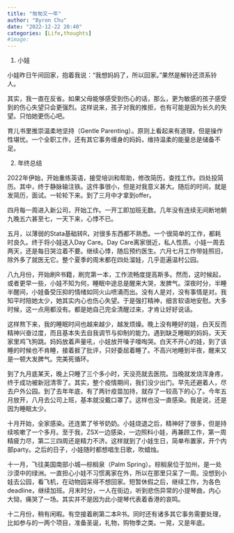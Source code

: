 ```yaml
---
title: "匆匆又一年"
author: "Byron Chu"
date: "2022-12-22 20:40"
categories: [Life,thoughts]
#image: 
---
```


1.   小娃

小娃昨日午间回家，抱着我说："我想妈妈了，所以回家。"果然是解铃还须系铃人。

其实，我一直在反省。如果父母能够感受到伤心的话，那么，更为敏感的孩子感受到的伤心失望只会更强烈。这样说来，孩子对我的推拒，也有可能是因为长久的失望。只怕她更伤心吧。

育儿书里推崇温柔地坚持（Gentle Parenting）。原则上看起来有道理，但是操作性堪忧。一个全职工作，还有其它事务缠身的妈妈，维持温柔的能量总是储备不足。

2.  年终总结

2022年伊始，开始重练英语，接受培训和帮助，修改简历，查找工作。四处投简历。其中，终于静脉输注铁。这件事很小，但是对我意义甚大。随后的时间，就是发简历，面试。一轮轮下来。到了三月中才拿到offer。

四月每一周进入新公司，开始工作。一开工即加班无数。几年没有连续无间断地朝九晚五六甚至七，一天下来，心悸不已。

五月，以薄弱的Stata基础转R，对很多东西都不熟悉。一个很简单的工作，都耗时良久。终于将小娃送入Day Care。Day   Care离家很近，私人性质。小娃一周去两天，还是每日哭泣着不要。继续心悸，随后预约医生。六月七月工作带娃照旧，除外多了就医无它。整个夏季的周末都在四处溜娃，几乎逛遍温村公园。

八九月份，开始刷R书籍，刷完第一本，工作流畅度提高斯多。然而，这时候起，或者更早一些，小娃不知为何，睡眠中途总是醒来大哭，发脾气。深夜时分，半睡半醒间，小娃备受压抑的情绪如同火山喷涌而出。没有人是对，没有事情是对。我知平时陪她太少，她其实内心也伤心失望。于是强打精神，细言软语地安慰。大多时候，这一点用都没有。都是她自己完全清醒过来，才肯让好好说话。

这样熬下来，我的睡眠时间也越来越少，越发烦燥。晚上没有睡好的娃，白天反而精神兴奋过度，而且基本失去自我调节与抑制的能力。遇到缺乏睡眠的妈妈，天天家里鸡飞狗跳。妈妈放着声量吼，小娃放开嗓子嚎啕哭。白天不开心的娃，到了该睡的时候也不肯睡，接着捱了批评，只好委屈着睡了。不高兴地睡到半夜，醒来又是一顿大发脾气。完美死循环。

到了九月底某天，晚上只睡了三个多小时，天没亮就去医院。当晚就发烧浑身疼，终于成功被新冠清零了。其实，整个疫情期间，我们没少出门。早先还避着人，尽去户外公园。到了去年年底，有了两针疫苗加持，就存了一较高下的心了。今年五月放开，八月去公司上班，基本就没戴口罩了。这样也没一直感染。我是说，还是因为睡眠太少。

十月开始，全家感染。还连累了爷爷奶奶。小娃烧退之后，精神好了很多，但是持续咳嗽了一个多月。至于我，ZSX一边感染，一边照料小娃，再兼顾工作，第一周精疲力尽，第二三四周还是精力不济。这样就到了小娃生日，简单布置家，开个内部party。之后的日子，小娃随时都想唱生日歌，吹蜡烛。

十一月，飞往美国南部小城---棕榈泉（Palm  Spring）。棕榈泉位于加州，是一处沙漠中的绿洲。一直担心小娃不习惯离家在外，所以在那里只呆了一周。没想到小娃去公园，看飞机，在动物园呆得不想回家。短暂休假之后，继续工作，为各色deadline，继续加班。月末时分，一人在街边，听到悲伤异常的小提琴曲，内心大恸，痛哭了一场。其实并不是因为此小提琴代表着香港的哀鸣。

十二月份，稍有闲暇。有空接着刷第二本R书。同时还有诸多其它事务需要处理，比如参与的一两个项目，准备圣诞，礼物，购物季之类。一晃，又是年底。




